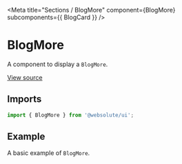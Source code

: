 
<Meta
  title="Sections / BlogMore"
  component={BlogMore}
  subcomponents={{ BlogCard }}
/>

# BlogMore

A component to display a `BlogMore`.

[View source](https://github.com/actarian/turbo-mono/tree/main/packages/ui/src/sections/blog-more)

## Imports

```js
import { BlogMore } from '@websolute/ui';
```

## Example

A basic example of `BlogMore`.

<Canvas>
  <Story name="BlogMore">
    <BlogMore items={BlogMoreDefaults.items} />
  </Story>
</Canvas>

<Canvas>
  <Story name="BlogCard">
    <BlogCard item={BlogCardDefaults.item} maxWidth="540px" margin="3rem" />
  </Story>
</Canvas>
